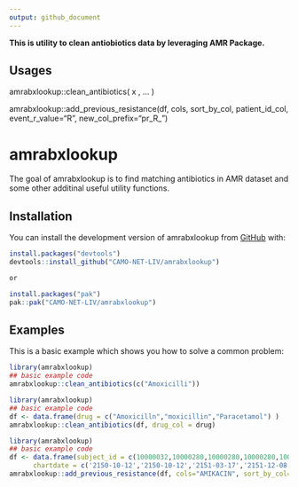 ```yaml
---
output: github_document
---
```


**This is utility to clean antiobiotics data by leveraging AMR Package.**

## Usages

amrabxlookup::clean_antibiotics(
  x ,
  ... 
)

amrabxlookup::add_previous_resistance(df, cols, sort_by_col, patient_id_col, event_r_value="R", new_col_prefix="pr_R_")


# amrabxlookup

<!-- badges: start -->
<!-- badges: end -->

The goal of amrabxlookup is to find matching antibiotics in AMR dataset and some other additinal useful utility functions.


## Installation

You can install the development version of amrabxlookup from [GitHub](https://github.com/) with:

``` r
install.packages("devtools")
devtools::install_github("CAMO-NET-LIV/amrabxlookup")

or

install.packages("pak")
pak::pak("CAMO-NET-LIV/amrabxlookup")


```

## Examples

This is a basic example which shows you how to solve a common problem:

```r
library(amrabxlookup)
## basic example code
amrabxlookup::clean_antibiotics(c("Amoxicilli"))

```


```r
library(amrabxlookup)
## basic example code
df <- data.frame(drug = c("Amoxicilln","moxicillin","Paracetamol") )
amrabxlookup::clean_antibiotics(df, drug_col = drug)
```



```r
library(amrabxlookup)
## basic example code
df <- data.frame(subject_id = c(10000032,10000280,10000280,10000280,10000826,10000826),
      chartdate = c('2150-10-12','2150-10-12','2151-03-17','2151-12-08','2187-09-26','2188-07-01'),AMIKACIN=c('R','R','S','S','S','R'))
amrabxlookup::add_previous_resistance(df, cols="AMIKACIN", sort_by_col='chartdate',patient_id_col='subject_id', event_r_value='R')
```



